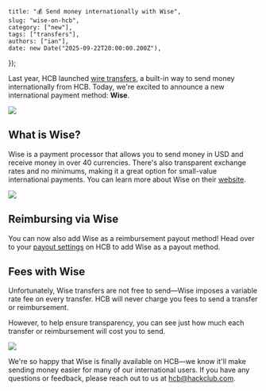 
    title: "💰 Send money internationally with Wise",
    slug: "wise-on-hcb",
    category: ["new"],
    tags: ["transfers"],
    authors: ["ian"],
    date: new Date("2025-09-22T20:00:00.200Z"),
});

Last year, HCB launched [wire transfers](/posts/wires), a built-in way to send money internationally from HCB. Today, we're excited to announce a new international payment method: **Wise**.


<Image src={WiseOnHCB} />

## What is Wise?

Wise is a payment processor that allows you to send money in USD and receive money in over 40 currencies. There's also transparent exchange rates and no minimums, making it a great option for small-value international payments. You can learn more about Wise on their [website](https://wise.com/).



<Image src={WiseTransferModal} />

## Reimbursing via Wise

You can now also add Wise as a reimbursement payout method! Head over to your [payout settings](https://hcb.hackclub.com/my/settings/payouts) on HCB to add Wise as a payout method.

## Fees with Wise

Unfortunately, Wise transfers are not free to send—Wise imposes a variable rate fee on every transfer. HCB will never charge you fees to send a transfer or reimbursement.

However, to help ensure transparency, you can see just how much each transfer or reimbursement will cost you to send.


<Image src={FeesOnWise} />

We're so happy that Wise is finally available on HCB—we know it'll make sending money easier for many of our international users. If you have any questions or feedback, please reach out to us at [hcb@hackclub.com](mailto:hcb@hackclub.com).